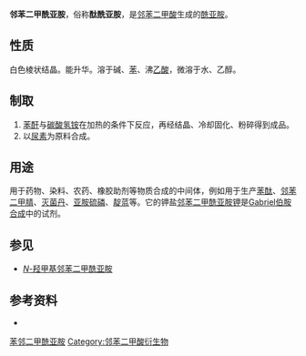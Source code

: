 {{Chembox
|   NameEn = Phthalimide
|   ImageFileL1 = Phthalimide.svg
|   ImageSizeL1 = 130px
|   ImageNameL1 = 邻苯二甲酰亚胺的键线式
|   ImageFileR1 = Phthalimide-3D-balls.png
| ImageSizeR1 = 150px
|   ImageNameR1 = 邻苯二甲酰亚胺的球棍模型
|   IUPACName = Isoindole-1,3-dione
|   OtherNames = 异吲哚-1,3-二酮；酞酰亚胺
| Section1 = {{Chembox Identifiers
| CASNo = 85-41-6
| CASNo_Ref = {{cascite|correct|CAS}}
|    SMILES  =  O=C2NC(C1=CC=CC=C12)=O
|    RTECS  =  
  |  ChEBI_Ref  = {{ebicite|correct|EBI}}|  ChEBI  =  38817
|  ChemSpiderID_Ref  = {{chemspidercite|correct|chemspider}}|  ChemSpiderID  =  6550
|  PubChem  =  6809
|  InChI  =  1/C8H5NO2/c10-7-5-3-1-2-4-6(5)8(11)9-7/h1-4H,(H,9,10,11)
|  InChIKey  =  XKJCHHZQLQNZHY-UHFFFAOYAS
|  ChEMBL_Ref  = {{ebicite|correct|EBI}}|  ChEMBL  =  277294
|  StdInChI_Ref  = {{stdinchicite|correct|chemspider}}|  StdInChI  =  1S/C8H5NO2/c10-7-5-3-1-2-4-6(5)8(11)9-7/h1-4H,(H,9,10,11)
|  StdInChIKey_Ref  = {{stdinchicite|correct|chemspider}}|  StdInChIKey  =  XKJCHHZQLQNZHY-UHFFFAOYSA-N

}}
| Section2 = {{Chembox Properties
|   Formula = C<sub>8</sub>H<sub>5</sub>O<sub>2</sub>N
|   MolarMass = 147.13 
|   Appearance = 白色固体
|   Density =
|   Solubility =<0.1 g/100 ml (19.5 ℃)
|   MeltingPt = 238℃
|   BoilingPt = 336℃ (升华)
|   pKa = 8.3
|   pKb = 5.7
|   Viscosity = 
  }}
| Section3 = {{Chembox Structure
|   MolShape = 
|   Coordination = 
|   CrystalStruct = 
|   Dipole =
  }}
| Section7 = {{Chembox Hazards
|   ExternalMSDS =
|   MainHazards = 
|   FlashPt = 
|   RPhrases = 
|   SPhrases = 
  }}
| Section8 = {{Chembox Related
|   Function = 
|   OtherFunctn = 
|   OtherCpds = 
  }}
}}

'''邻苯二甲酰亚胺'''，俗称'''酞酰亚胺'''，是[[邻苯二甲酸|邻苯二甲酸]]生成的[[酰亚胺|酰亚胺]]。

== 性质 ==
白色棱状结晶。能升华。溶于碱、[[苯|苯]]、沸[[乙酸|乙酸]]，微溶于水、乙醇。

== 制取 ==
#[[苯酐|苯酐]]与[[碳酸氢铵|碳酸氢铵]]在加热的条件下反应，再经结晶、冷却固化、粉碎得到成品。
#以[[尿素|尿素]]为原料合成。

== 用途 ==
用于药物、染料、农药、橡胶助剂等物质合成的中间体，例如用于生产[[苯酞|苯酞]]、[[邻苯二甲腈|邻苯二甲腈]]、[[灭菌丹|灭菌丹]]、[[亚胺硫磷|亚胺硫磷]]、[[靛蓝|靛蓝]]等。它的钾盐[[邻苯二甲酰亚胺钾|邻苯二甲酰亚胺钾]]是[[Gabriel伯胺合成|Gabriel伯胺合成]]中的试剂。

== 参见 ==
*[[N-羟甲基邻苯二甲酰亚胺|''N''-羟甲基邻苯二甲酰亚胺]]

== 参考资料 ==
*{{cite web|url=http://www.chemyq.com/xz/xz12/110955vrqvd.htm|title=邻苯二甲酰亚胺；酞酰亚胺；邻苯二甲酸亚胺；异吲哚-1,3-二酮|publisher=化工引擎|accessdate=2009-09-19|archive-date=2009-11-02|archive-url=https://web.archive.org/web/20091102043031/http://www.chemyq.com/xz/xz12/110955vrqvd.htm|dead-url=no}}

[[Category:苯邻二甲酰亚胺|]]
[[Category:邻苯二甲酸衍生物|Category:邻苯二甲酸衍生物]]